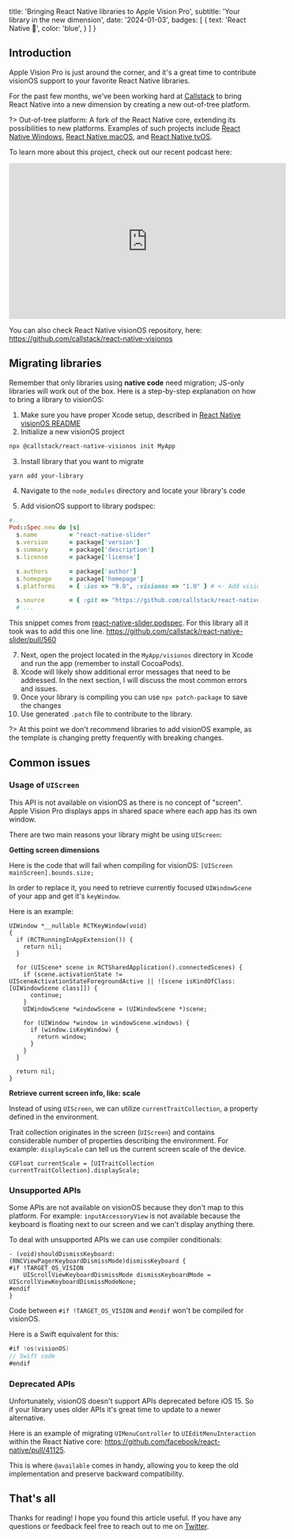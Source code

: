 
  title: 'Bringing React Native libraries to Apple Vision Pro',
  subtitle: 'Your library in the new dimension',
  date: '2024-01-03',
  badges: [
    {
      text: 'React Native 🥽',
      color: 'blue',
    }
  ]
}

## Introduction
Apple Vision Pro is just around the corner, and it's a great time to contribute visionOS support to your favorite React Native libraries.

For the past few months, we've been working hard at [Callstack](https://www.callstack.com/) to bring React Native into a new dimension by creating a new out-of-tree platform.

?> Out-of-tree platform: A fork of the React Native core, extending its possibilities to new platforms. Examples of such projects include [React Native Windows](https://github.com/microsoft/react-native-windows), [React Native macOS](https://github.com/microsoft/react-native-macos), and [React Native tvOS](https://github.com/react-native-tvos/react-native-tvos).

To learn more about this project, check out our recent podcast here:

<iframe width="560" height="315" className='mx-auto' src="https://www.youtube.com/embed/RCNi8fToMBA?si=FoCWtNOuJakQ445t" title="YouTube video player" frameborder="0" allow="accelerometer; autoplay; clipboard-write; encrypted-media; gyroscope; picture-in-picture; web-share" allowfullscreen></iframe>

You can also check React Native visionOS repository, here: https://github.com/callstack/react-native-visionos

## Migrating libraries
Remember that only libraries using **native code** need migration; JS-only libraries will work out of the box. Here is a step-by-step explanation on how to bring a library to visionOS: 

1. Make sure you have proper Xcode setup, described in [React Native visionOS README](https://github.com/callstack/react-native-visionos/blob/main/README.md)
2. Initialize a new visionOS project
```sh
npx @callstack/react-native-visionos init MyApp
```

3. Install library that you want to migrate
```
yarn add your-library
```

4. Navigate to the `node_modules` directory and locate your library's code

6. Add visionOS support to library podspec: 
```rb
#..
Pod::Spec.new do |s|
  s.name         = "react-native-slider"
  s.version      = package['version']
  s.summary      = package['description']
  s.license      = package['license']

  s.authors      = package['author']
  s.homepage     = package['homepage']
  s.platforms    = { :ios => "9.0", :visionos => "1.0" } # <- Add visionOS here 

  s.source       = { :git => "https://github.com/callstack/react-native-slider.git", :tag => "v#{s.version}" }
  # ...
```

This snippet comes from [react-native-slider.podspec](https://github.com/callstack/react-native-slider/blob/main/package/react-native-slider.podspec). For this library all it took was to add this one line. https://github.com/callstack/react-native-slider/pull/560

7. Next, open the project located in the `MyApp/visionos` directory in Xcode and run the app (remember to install CocoaPods).
8. Xcode will likely show additional error messages that need to be addressed. In the next section, I will discuss the most common errors and issues.
9. Once your library is compiling you can use `npx patch-package` to save the changes 
10. Use generated `.patch` file to contribute to the library. 

?> At this point we don't recommend libraries to add visionOS example, as the template is changing pretty frequently with breaking changes.

## Common issues
### Usage of `UIScreen`
This API is not available on visionOS as there is no concept of "screen". Apple Vision Pro displays apps in shared space where each app has its own window.

There are two main reasons your library might be using `UIScreen`: 

**Getting screen dimensions**

Here is the code that will fail when compiling for visionOS: 
`[UIScreen mainScreen].bounds.size;` 

In order to replace it, you need to retrieve currently focused `UIWindowScene` of your app and get it's `keyWindow`.

Here is an example: 
```objc
UIWindow *__nullable RCTKeyWindow(void)
{
  if (RCTRunningInAppExtension()) {
    return nil;
  }

  for (UIScene* scene in RCTSharedApplication().connectedScenes) {
    if (scene.activationState != UISceneActivationStateForegroundActive || ![scene isKindOfClass:[UIWindowScene class]]) {
      continue;
    }
    UIWindowScene *windowScene = (UIWindowScene *)scene;

    for (UIWindow *window in windowScene.windows) {
      if (window.isKeyWindow) {
        return window;
      }
    }
  }

  return nil;
}
```

**Retrieve current screen info, like: scale**

Instead of using `UIScreen`, we can utilize `currentTraitCollection`, a property defined in the environment.

Trait collection originates in the screen (`UIScreen`) and contains considerable number of properties describing the environment. For example: `displayScale` can tell us the current screen scale of the device. 

```objc
CGFloat currentScale = [UITraitCollection currentTraitCollection].displayScale;
```

### Unsupported APIs
Some APIs are not available on visionOS because they don't map to this platform. For example: `inputAccessoryView` is not available because the keyboard is floating next to our screen and we can't display anything there. 

To deal with unsupported APIs we can use compiler conditionals: 

```objc
- (void)shouldDismissKeyboard:(RNCViewPagerKeyboardDismissMode)dismissKeyboard {
#if !TARGET_OS_VISION 
    UIScrollViewKeyboardDismissMode dismissKeyboardMode = UIScrollViewKeyboardDismissModeNone;
#endif
}
```

Code between `#if !TARGET_OS_VISION` and `#endif` won't be compiled for visionOS. 

Here is a Swift equivalent for this: 
```swift
#if !os(visionOS)
// Swift code
#endif
```

### Deprecated APIs
Unfortunately, visionOS doesn't support APIs deprecated before iOS 15. So if your library uses older APIs it's great time to update to a newer alternative. 

Here is an example of migrating `UIMenuController` to `UIEditMenuInteraction` within the React Native core: https://github.com/facebook/react-native/pull/41125.

This is where `@available` comes in handy, allowing you to keep the old implementation and preserve backward compatibility. 

## That's all
Thanks for reading! I hope you found this article useful. If you have any questions or feedback feel free to reach out to me on [Twitter](https://twitter.com/o_kwasniewski).


